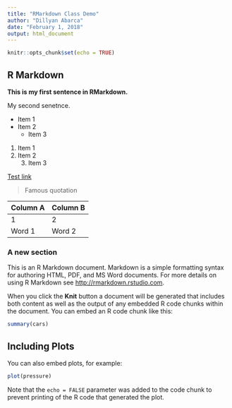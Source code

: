 ```yaml
---
title: "RMarkdown Class Demo"
author: "Dillyan Abarca"
date: "February 1, 2018"
output: html_document
---
```


```r
knitr::opts_chunk$set(echo = TRUE)
```

## R Markdown

**This is my first sentence in RMarkdown.**

My second senetnce.

*  Item 1
*  Item 2
   *  Item 3
   
1.  Item 1
2.  Item 2
    3.  Item 3
    
[Test link](http://gmu.edu)

> Famous quotation

| Column A | Column B |
| -------- | -------- |
| 1 | 2 |
| Word 1 | Word 2 |


### A new section

This is an R Markdown document. Markdown is a simple formatting syntax for authoring HTML, PDF, and MS Word documents. For more details on using R Markdown see <http://rmarkdown.rstudio.com>.

When you click the **Knit** button a document will be generated that includes both content as well as the output of any embedded R code chunks within the document. You can embed an R code chunk like this:

```r
summary(cars)
```

## Including Plots

You can also embed plots, for example:

```r
plot(pressure)
```

Note that the `echo = FALSE` parameter was added to the code chunk to prevent printing of the R code that generated the plot.

